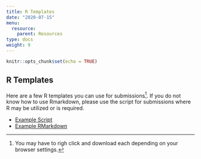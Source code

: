 ```yaml
---
title: R Templates
date: "2020-07-15"
menu:
  resource:
    parent: Resources
type: docs
weight: 9
---
```


```r
knitr::opts_chunk$set(echo = TRUE)
```

## R Templates

Here are a few R templates you can use for submissions^[You may have to righ click and download each depending on your browser settings.]. If you do not know how to use Rmarkdown, please use the script for submissions where R may be utilized or is required.

- [Example Script](/scripts/exam_script_template.R){target="_blank"}
- [Example RMarkdown](/scripts/exam_Rmarkdown_template.Rmd){target="_blank"}
